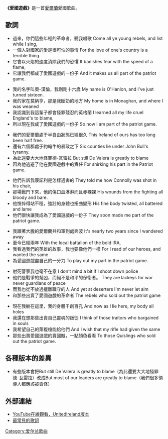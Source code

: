 '''《愛國遊戲》'''是一首[[愛爾蘭|愛爾蘭]]愛國歌曲。

==歌詞==

*過來，你們這些年輕的革命者，聽我唱歌    Come all ye young rebels, and list while I sing,
*一個人對國家的愛是很可怕的事情    For the love of one's country is a terrible thing.
*它會以火焰的速度消除我們的恐懼    It banishes fear with the speed of a flame,
*它讓我們都成了愛國遊戲的一份子    And it makes us all part of the patriot game.

*我的名字叫奧-漢倫，我剛剛十六歲    My name is O'Hanlon, and I've just turned sixteen.
*我的家在莫納亨，那是我斷奶的地方    My home is in Monaghan, and where I was weaned
*我認識到我這輩子都會怪罪殘忍的英格蘭    I learned all my life cruel England's to blame,
*所以現在我成了愛國遊戲的一份子    So now I am part of the patriot game.

*我們的愛爾蘭處于半自由狀態已經很久    This Ireland of ours has too long been half free.
*還有六個郡處于約翰牛的暴政之下    Six counties lie under John Bull's tyranny.
*為此還要大大地怪罪德-瓦雷拉    But still De Valera is greatly to blame
*因為他逃避了他在愛國遊戲中的責任    For shirking his part in the Patriot game.

*他們告訴我康諾利是怎樣遇害的   They told me how Connolly was shot in his chair,
*那場戰鬥下來，他的傷口血淋淋而且赤裸裸    His wounds from the fighting all bloody and bare.
*他憔悴得站不穩，強壯的身體也扭曲變形    His fine body twisted, all battered and lame
*他們很快讓我成為了愛國遊戲的一份子    They soon made me part of the patriot game.

*我跟著大膽的愛爾蘭共和軍到處奔波    It's nearly two years since I wandered away
*至今已經兩年    With the local battalion of the bold IRA,
*我看過我們的英雄的故事，我也要像他們一樣    For I read of our heroes, and wanted the same
*為愛國遊戲盡自己的一分力    To play out my part in the patriot game.

*射死警察我也毫不在意    I don't mind a bit if I shoot down police
*他們是戰爭的幫凶，而絕不是和平的保衛者。    They are lackeys for war never guardians of peace
*而我也從不放過擅離職守的人    And yet at deserters I'm never let aim
*和那些出賣了愛國遊戲的革命者    The rebels who sold out the patriot game

*現在我躺在這里，我的身體千創百孔    And now as I lie here, my body all holes
*我還在想那些出賣自己靈魂的叛徒    I think of those traitors who bargained in souls
*我希望自己的萊複槍能給他們     And I wish that my rifle had given the same
*那些出賣愛國遊戲的賣國賊，一點顏色看看     To those Quislings who sold out the patriot game.

==各種版本的差異==

*有些版本會把But still De Valera is greatly to blame（為此還要大大地怪罪德-瓦雷拉）改成But most of our leaders are greatly to blame（我們很多領導人都應該被責怪）

==外部連結==
*[http://www.youtube.com/watch?v=izrygGt-6ZE/ YouTube在線觀看，UnitedIreland版本]
*[https://web.archive.org/web/20080308084019/http://www.thebards.net/music/lyrics/Patriot_Game.shtml 最常見的歌詞]

[[Category:爱尔兰歌曲|Category:爱尔兰歌曲]]